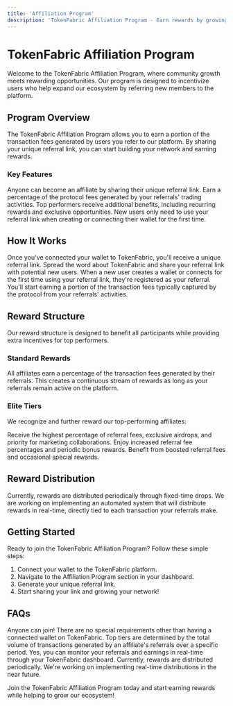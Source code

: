 ```yaml
---
title: 'Affiliation Program'
description: 'TokenFabric Affiliation Program - Earn rewards by growing our community'
---
```


# TokenFabric Affiliation Program

Welcome to the TokenFabric Affiliation Program, where community growth meets rewarding opportunities. Our program is designed to incentivize users who help expand our ecosystem by referring new members to the platform.

## Program Overview

The TokenFabric Affiliation Program allows you to earn a portion of the transaction fees generated by users you refer to our platform. By sharing your unique referral link, you can start building your network and earning rewards.

### Key Features

<CardGroup>
  <Card title="Open to All" icon="users">
    Anyone can become an affiliate by sharing their unique referral link.
  </Card>
  <Card title="Fee Sharing" icon="money-bill-transfer">
    Earn a percentage of the protocol fees generated by your referrals' trading activities.
  </Card>
  <Card title="Tiered Rewards" icon="ranking-star">
    Top performers receive additional benefits, including recurring rewards and exclusive opportunities.
  </Card>
  <Card title="Simple Onboarding" icon="link">
    New users only need to use your referral link when creating or connecting their wallet for the first time.
  </Card>
</CardGroup>

## How It Works

<Steps>
  <Step title="Get Your Referral Link">
    Once you've connected your wallet to TokenFabric, you'll receive a unique referral link.
  </Step>
  <Step title="Share Your Link">
    Spread the word about TokenFabric and share your referral link with potential new users.
  </Step>
  <Step title="Users Join Through Your Link">
    When a new user creates a wallet or connects for the first time using your referral link, they're registered as your referral.
  </Step>
  <Step title="Earn Rewards">
    You'll start earning a portion of the transaction fees typically captured by the protocol from your referrals' activities.
  </Step>
</Steps>

## Reward Structure

Our reward structure is designed to benefit all participants while providing extra incentives for top performers.

### Standard Rewards
All affiliates earn a percentage of the transaction fees generated by their referrals. This creates a continuous stream of rewards as long as your referrals remain active on the platform.

### Elite Tiers
We recognize and further reward our top-performing affiliates:

<AccordionGroup>
  <Accordion icon="trophy" title="Top 10 Affiliates">
    Receive the highest percentage of referral fees, exclusive airdrops, and priority for marketing collaborations.
  </Accordion>
  <Accordion icon="medal" title="Top 50 Affiliates">
    Enjoy increased referral fee percentages and periodic bonus rewards.
  </Accordion>
  <Accordion icon="award" title="Top 100 Affiliates">
    Benefit from boosted referral fees and occasional special rewards.
  </Accordion>
</AccordionGroup>

## Reward Distribution

Currently, rewards are distributed periodically through fixed-time drops. We are working on implementing an automated system that will distribute rewards in real-time, directly tied to each transaction your referrals make.

## Getting Started

Ready to join the TokenFabric Affiliation Program? Follow these simple steps:

1. Connect your wallet to the TokenFabric platform.
2. Navigate to the Affiliation Program section in your dashboard.
3. Generate your unique referral link.
4. Start sharing your link and growing your network!

## FAQs

<AccordionGroup>
  <Accordion title="Who can join the Affiliation Program?">
    Anyone can join! There are no special requirements other than having a connected wallet on TokenFabric.
  </Accordion>
  <Accordion title="How are the top tiers calculated?">
    Top tiers are determined by the total volume of transactions generated by an affiliate's referrals over a specific period.
  </Accordion>
  <Accordion title="Can I track my referrals and earnings?">
    Yes, you can monitor your referrals and earnings in real-time through your TokenFabric dashboard.
  </Accordion>
  <Accordion title="How often are rewards distributed?">
    Currently, rewards are distributed periodically. We're working on implementing real-time distributions in the near future.
  </Accordion>
</AccordionGroup>

Join the TokenFabric Affiliation Program today and start earning rewards while helping to grow our ecosystem!
